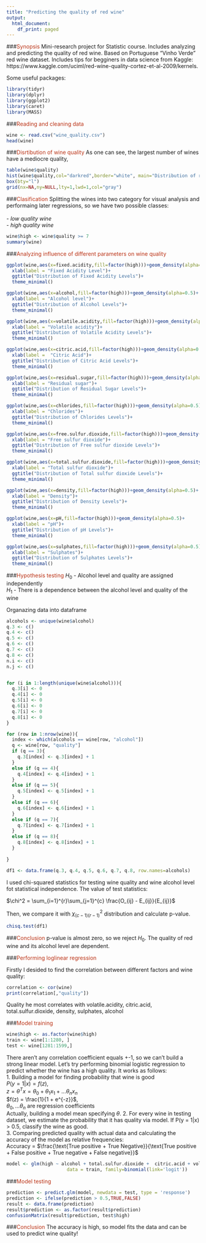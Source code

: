 ```yaml
---
title: "Predicting the quality of red wine"
output:
  html_document:
    df_print: paged
---
```

###<span style="color:#BB3316">Synopsis</span>
Mini-research project for Statistic course. Includes analyzing and predicting the quality of red wine. Based on Portuguese "Vinho Verde" red wine dataset. Includes tips for begginers in data science from Kaggle: https://www.kaggle.com/uciml/red-wine-quality-cortez-et-al-2009/kernels.

Some useful packages:
```r
library(tidyr)
library(dplyr)
library(ggplot2)
library(caret)
library(MASS)
```

###<span style="color:#BB3316">Reading and cleaning data</span>

```r
wine <- read.csv("wine_quality.csv")
head(wine)
```




###<span style="color:#BB3316">Disrtibution of wine quality</span>
As one can see, the largest number of wines have a mediocre quality, 
```r
table(wine$quality)
hist(wine$quality,col="darkred",border="white", main="Distribution of red wine quality", breaks=c(2, 3, 4, 5, 6, 7, 8))
box(bty="l")
grid(nx=NA,ny=NULL,lty=1,lwd=1,col="gray")
```

###<span style="color:#BB3316">Clasification</span>
Splitting the wines into two category for visual analysis and performaing later regressions, so we have two possible classes:</br>
</br>
- *low quality wine*</br>
- *high quality wine*

```r

wine$high <- wine$quality >= 7
summary(wine)
```

###<span style="color:#BB3316">Analyzing influence of different parameters on wine quality</span>


```r
ggplot(wine,aes(x=fixed.acidity,fill=factor(high)))+geom_density(alpha=0.5)+
  xlab(label = "Fixed Acidity Level")+
  ggtitle("Distribution of Fixed Acidity Levels")+
  theme_minimal()
```

```r
ggplot(wine,aes(x=alcohol,fill=factor(high)))+geom_density(alpha=0.5)+
  xlab(label = "Alcohol level")+
  ggtitle("Distribution of Alcohol Levels")+
  theme_minimal()
```


```r
ggplot(wine,aes(x=volatile.acidity,fill=factor(high)))+geom_density(alpha=0.5)+
  xlab(label = "Volatile acidity")+
  ggtitle("Distribution of Volatile Acidity Levels")+
  theme_minimal()
```

```r
ggplot(wine,aes(x=citric.acid,fill=factor(high)))+geom_density(alpha=0.5)+
  xlab(label =  "Citric Acid")+
  ggtitle("Distribution of Citric Acid Levels")+
  theme_minimal()
```


```r
ggplot(wine,aes(x=residual.sugar,fill=factor(high)))+geom_density(alpha=0.5)+
  xlab(label = "Residual sugar")+
  ggtitle("Distribution of Residual Sugar Levels")+
  theme_minimal()
```


```r
ggplot(wine,aes(x=chlorides,fill=factor(high)))+geom_density(alpha=0.5)+
  xlab(label = "Chlorides")+
  ggtitle("Distribution of Chlorides Levels")+
  theme_minimal()
```

```r
ggplot(wine,aes(x=free.sulfur.dioxide,fill=factor(high)))+geom_density(alpha=0.5)+
  xlab(label = "Free sulfur dioxide")+
  ggtitle("Distribution of Free sulfur dioxide Levels")+
  theme_minimal()
```

```r
ggplot(wine,aes(x=total.sulfur.dioxide,fill=factor(high)))+geom_density(alpha=0.5)+
  xlab(label = "Total sulfur dioxide")+
  ggtitle("Distribution of Total sulfur dioxide Levels")+
  theme_minimal()
```

```r
ggplot(wine,aes(x=density,fill=factor(high)))+geom_density(alpha=0.5)+
  xlab(label = "Density")+
  ggtitle("Distribution of Density Levels")+
  theme_minimal()
```

```r
ggplot(wine,aes(x=pH,fill=factor(high)))+geom_density(alpha=0.5)+
  xlab(label = "pH")+
  ggtitle("Distribution of pH Levels")+
  theme_minimal()
```

```r
ggplot(wine,aes(x=sulphates,fill=factor(high)))+geom_density(alpha=0.5)+
  xlab(label = "Sulphates")+
  ggtitle("Distribution of Sulphates Levels")+
  theme_minimal()
```

###<span style="color:#BB3316">Hypothesis testing</span>
$H_0$ - Alcohol level and quality are assigned independently <br/>
$H_1$ - There is a dependence between the alcohol level and quality of the wine <br/>


Organazing data into dataframe
```r
alcohols <- unique(wine$alcohol)
q.3 <- c()
q.4 <- c()
q.5 <- c()
q.6 <- c()
q.7 <- c()
q.8 <- c()
n.i <- c()
n.j <- c()


for (i in 1:length(unique(wine$alcohol))){
  q.3[i] <- 0 
  q.4[i] <- 0
  q.5[i] <- 0
  q.6[i] <- 0
  q.7[i] <- 0
  q.8[i] <- 0
}

for (row in 1:nrow(wine)){
  index <- which(alcohols == wine[row, "alcohol"])
  q <- wine[row, "quality"]
  if (q == 3){
    q.3[index] <- q.3[index] + 1
  }
  else if (q == 4){
    q.4[index] <- q.4[index] + 1
  }
  else if (q == 5){
    q.5[index] <- q.5[index] + 1
  }
  else if (q == 6){
    q.6[index] <- q.6[index] + 1
  }
  else if (q == 7){
    q.7[index] <- q.7[index] + 1
  }
  else if (q == 8){
    q.8[index] <- q.8[index] + 1
  }
  
}

df1 <- data.frame(q.3, q.4, q.5, q.6, q.7, q.8, row.names=alcohols)
```
I used chi-squared statistics for testing wine quality and wine alcohol level fot statistical independence. The value of test statistics: <br/>

$\chi^2 = \sum_{i=1}^{r}\sum_{j=1}^{c} \frac{O_{ij} - E_{ij}}{E_{ij}}$

Then, we compare it with $\chi^2_{(c-1)(r -1)}$ distribution and calculate p-value.


```r
chisq.test(df1)
```

###<span style="color:#BB3316">Conclusion</span>
p-value is almost zero, so we reject $H_0$. The quality of red wine and its alcohol level are dependent.

###<span style="color:#BB3316">Performing loglinear regression</span>

Firstly I desided to find the correlation between different factors and wine quality:
```r
correlation <- cor(wine)
print(correlation[,"quality"])
```

Quality he most correlates with volatile.acidity, citric.acid, total.sulfur.dioxide, density, sulphates, alcohol 

###<span style="color:#BB3316">Model training</span>

```r
wine$high <- as.factor(wine$high)
train <- wine[1:1280, ]
test <- wine[1281:1599,]
```


There aren't any correlation coefficient equals +-1, so we can't build a strong linear model. Let's try performing binomial logistic regression to predict whether the wine has a high  quality. It works as follows:<br/>
1. Building a model for finding probability that wine is good<br/>
$P(y = 1|x) = f(z)$, \
$z = \theta^Tx = \theta_0 + \theta_1x_1 + ... \theta_nx_n$ \
$f(z) = \frac{1}{1 + e^{-z}}$, \
$\theta_0, ... \theta_n$ are regression coefficients\
Actually, building a model mean specifying $\theta$.
2. For every wine in testing dataset,  we estimate the probability that it has quality via model. If P(y = 1|x) > 0.5, classify the wine as good.\
3. Comparing predicted quality with actual data and calculating the accuracy of the model as relative frequencies:\
Accuracy = $\frac{\text{True positive + True Negative}}{\text{True positive + False positive + True negative + False negative}}$

```r

model <- glm(high ~ alcohol + total.sulfur.dioxide +  citric.acid + volatile.acidity + density + sulphates ,
                      data = train, family=binomial(link='logit'))
```


###<span style="color:#BB3316">Model testing</span>
```r
prediction <- predict.glm(model, newdata = test, type = 'response')
prediction <- ifelse(prediction > 0.5,TRUE,FALSE)
result <- data.frame(prediction)
result$prediction <- as.factor(result$prediction)
confusionMatrix(result$prediction, test$high)

```

###<span style="color:#BB3316">Conclusion</span>
The accuracy is high, so model fits the data and can be used to predict wine quality!




